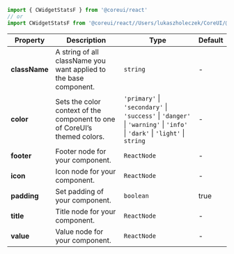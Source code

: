 
```jsx
import { CWidgetStatsF } from '@coreui/react'
// or
import CWidgetStatsF from '@coreui/react//Users/lukaszholeczek/CoreUI/@coreui/react/packages/coreui-react/src/components/widgets/CWidgetStatsF'
```

| Property | Description | Type | Default |
| --- | --- | --- | --- |
| **className** | A string of all className you want applied to the base component. | `string` | - |
| **color** | Sets the color context of the component to one of CoreUI’s themed colors. | `'primary'` \| `'secondary'` \| `'success'` \| `'danger'` \| `'warning'` \| `'info'` \| `'dark'` \| `'light'` \| `string` | - |
| **footer** | Footer node for your component. | `ReactNode` | - |
| **icon** | Icon node for your component. | `ReactNode` | - |
| **padding** | Set padding of your component. | `boolean` | true |
| **title** | Title node for your component. | `ReactNode` | - |
| **value** | Value node for your component. | `ReactNode` | - |
